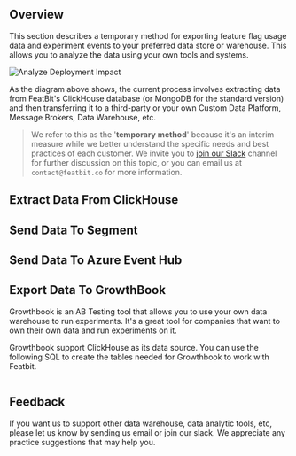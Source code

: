 
## Overview

This section describes a temporary method for exporting feature flag usage data and experiment events to your preferred data store or warehouse. This allows you to analyze the data using your own tools and systems.

![Analyze Deployment Impact](../integrations/assets/export-data/featbit-export-data.png)

As the diagram above shows, the current process involves extracting data from FeatBit's ClickHouse database (or MongoDB for the standard version) and then transferring it to a third-party or your own Custom Data Platform, Message Brokers, Data Warehouse, etc.

> We refer to this as the '**temporary method**' because it's an interim measure while we better understand the specific needs and best practices of each customer. We invite you to [join our Slack](https://join.slack.com/t/featbit/shared_invite/zt-1ew5e2vbb-x6Apan1xZOaYMnFzqZkGNQ) channel for further discussion on this topic, or you can email us at `contact@featbit.co` for more information.

## Extract Data From ClickHouse

## Send Data To Segment

## Send Data To Azure Event Hub

## Export Data To GrowthBook

Growthbook is an AB Testing tool that allows you to use your own data warehouse to run experiments. It's a great tool for companies that want to own their own data and run experiments on it.

Growthbook support ClickHouse as its data source. You can use the following SQL to create the tables needed for Growthbook to work with Featbit.

```sql
```

## Feedback

If you want us to support other data warehouse, data analytic tools, etc, please let us know by sending us email or join our slack. We appreciate any practice suggestions that may help you.